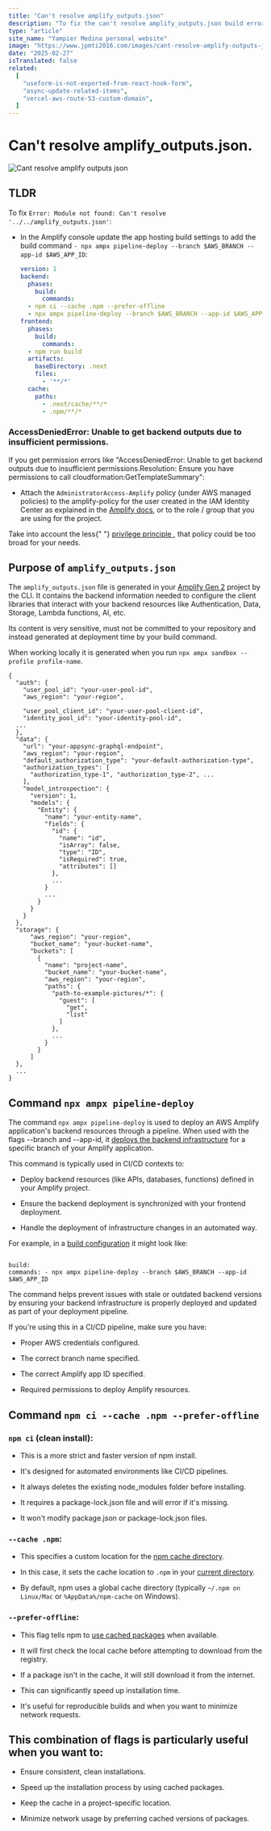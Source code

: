 ```yaml
---
title: "Can't resolve amplify_outputs.json"
description: "To fix the can't resolve amplify_outputs.json build error add `npx ampx pipeline-deploy --branch $AWS_BRANCH --app-id $AWS_APP_ID1 to the build settings and attach the AdministratorAccess-Amplify policy"
type: "article"
site_name: "Yampier Medina personal website"
image: "https://www.jpmti2016.com/images/cant-resolve-amplify-outputs-json.jpg"
date: "2025-02-27"
isTranslated: false
related:
  [
    "useform-is-not-exported-from-react-hook-form",
    "async-update-related-items",
    "vercel-aws-route-53-custom-domain",
  ]
---
```


# Can't resolve amplify_outputs.json.

<Image
  alt="Cant resolve amplify outputs json"
  src="/images/cant-resolve-amplify-outputs-json.jpg"
  width={1920}
  height={1080}
  layout="responsive"
  quality={60}
  priority
/>

## TLDR

To fix `Error: Module not found: Can't resolve '../../amplify_outputs.json'`:

- In the Amplify console update the app hosting build settings to add the build command `- npx ampx pipeline-deploy --branch $AWS_BRANCH --app-id $AWS_APP_ID`:

  ```yml
  version: 1
  backend:
    phases:
      build:
        commands:
  	- npm ci --cache .npm --prefer-offline
  	- npx ampx pipeline-deploy --branch $AWS_BRANCH --app-id $AWS_APP_ID
  frontend:
    phases:
      build:
        commands:
  	- npm run build
    artifacts:
      baseDirectory: .next
      files:
        - '**/*'
    cache:
      paths:
        - .next/cache/**/*
        - .npm/**/*
  ```

### AccessDeniedError: Unable to get backend outputs due to insufficient permissions.

If you get permission errors like "AccessDeniedError: Unable to get backend outputs due to insufficient permissions.Resolution: Ensure you have permissions to call cloudformation:GetTemplateSummary":

- Attach the `AdministratorAccess-Amplify` policy (under AWS managed policies) to the amplify-policy for the user created in the IAM Identity Center as explained in the [Amplify docs](https://docs.amplify.aws/react/start/account-setup/), or to the role / group that you are using for the project.

<Notice className="">
  <p>
    Take into account the less{" "}
    <a href="https://docs.aws.amazon.com/IAM/latest/UserGuide/best-practices.html#grant-least-privilege">
      privilege principle
    </a>
    , that policy could be too broad for your needs.
  </p>
</Notice>

## Purpose of `amplify_outputs.json`

The `amplify_outputs.json` file is generated in your [Amplify Gen 2](https://docs.amplify.aws/react/reference/amplify_outputs/) project by the CLI. It contains the backend information needed to configure the client libraries that
interact with your backend resources like Authentication, Data, Storage, Lambda functions, AI, etc.

Its content is very sensitive, must not be committed to your repository and instead generated at deployment time by your build command.

When working locally it is generated when you run `npx ampx sandbox --profile profile-name`.

```
{
  "auth": {
    "user_pool_id": "your-user-pool-id",
    "aws_region": "your-region",

    "user_pool_client_id": "your-user-pool-client-id",
    "identity_pool_id": "your-identity-pool-id",
  ...
  },
  "data": {
    "url": "your-appsync-graphql-endpoint",
    "aws_region": "your-region",
    "default_authorization_type": "your-default-authorization-type",
    "authorization_types": [
      "authorization_type-1", "authorization_type-2", ...
    ],
    "model_introspection": {
      "version": 1,
      "models": {
        "Entity": {
          "name": "your-entity-name",
          "fields": {
            "id": {
              "name": "id",
              "isArray": false,
              "type": "ID",
              "isRequired": true,
              "attributes": []
            },
            ...
          }
          ...
        }
      }
    }
  },
  "storage": {
      "aws_region": "your-region",
      "bucket_name": "your-bucket-name",
      "buckets": [
        {
          "name": "project-name",
          "bucket_name": "your-bucket-name",
          "aws_region": "your-region",
          "paths": {
            "path-to-example-pictures/*": {
              "guest": [
                "get",
                "list"
              ]
            },
            ...
          }
        }
      ]
  },
  ...
}
```

## Command `npx ampx pipeline-deploy`

The command `npx ampx pipeline-deploy` is used to deploy an AWS Amplify application's backend resources through a pipeline. When used with the flags --branch and --app-id, it [deploys the backend infrastructure](https://aws.amazon.com/blogs/mobile/deploy-a-single-page-application-in-less-than-10-minutes-using-amazon-codecatalyst/) for a specific branch of your Amplify application.

This command is typically used in CI/CD contexts to:

- Deploy backend resources (like APIs, databases, functions) defined in your Amplify project.

- Ensure the backend deployment is synchronized with your frontend deployment.

- Handle the deployment of infrastructure changes in an automated way.

For example, in a [build configuration](https://docs.aws.amazon.com/code-library/latest/ug/cli_2_codepipeline_code_examples.html) it might look like:

```

build:
commands: - npx ampx pipeline-deploy --branch $AWS_BRANCH --app-id $AWS_APP_ID

```

The command helps prevent issues with stale or outdated backend versions by ensuring your backend infrastructure is properly deployed and updated as part of your deployment pipeline.

If you're using this in a CI/CD pipeline, make sure you have:

- Proper AWS credentials configured.

- The correct branch name specified.

- The correct Amplify app ID specified.

- Required permissions to deploy Amplify resources.

## Command `npm ci --cache .npm --prefer-offline`

### `npm ci` (clean install):

- This is a more strict and faster version of npm install.

- It's designed for automated environments like CI/CD pipelines.

- It always deletes the existing node_modules folder before installing.

- It requires a package-lock.json file and will error if it's missing.

- It won't modify package.json or package-lock.json files.

### `--cache .npm`:

- This specifies a custom location for the [npm cache directory](https://stackoverflow.com/questions/20836317/when-use-npm-cache-and-why).

- In this case, it sets the cache location to `.npm` in your [current directory](https://towardsdev.com/package-manager-85d3c2d60468).

- By default, npm uses a global cache directory (typically `~/.npm on Linux/Mac` or `%AppData%/npm-cache` on Windows).

### `--prefer-offline`:

- This flag tells npm to [use cached packages](https://stackoverflow.com/questions/43709240/what-does-yarn-prefer-offline-do) when available.

- It will first check the local cache before attempting to download from the registry.

- If a package isn't in the cache, it will still download it from the internet.

- This can significantly speed up installation time.

- It's useful for reproducible builds and when you want to minimize network requests.

## This combination of flags is particularly useful when you want to:

- Ensure consistent, clean installations.

- Speed up the installation process by using cached packages.

- Keep the cache in a project-specific location.

- Minimize network usage by preferring cached versions of packages.
